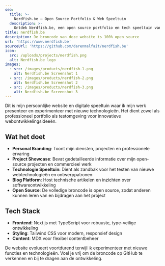 ```yaml
---
seo:
  title: >-
    Nerdfish.be – Open Source Portfolio & Web Speeltuin
  description: >-
    Ontdek Nerdfish.be, een open source portfolio en tech speeltuin van Daren Malfait. Bekijk projecten, blogposts en innovatieve webexperimenten.
title: nerdfish.be
description: De broncode van deze website is 100% open source
url: 'https://www.nerdfish.be'
sourceUrl: 'https://github.com/darenmalfait/nerdfish.be'
icon:
  src: /uploads/projects/nerdfish.png
  alt: Nerdfish.be logo
images:
  - src: /images/products/nerdfish-1.png
    alt: Nerdfish.be Screenshot 1
  - src: /images/products/nerdfish-2.png
    alt: Nerdfish.be Screenshot 2
  - src: /images/products/nerdfish-3.png
    alt: Nerdfish.be Screenshot 3
---
```


Dit is mijn persoonlijke website en digitale speeltuin waar ik mijn werk presenteer en experimenteer met nieuwe technologieën. Het dient zowel als professioneel portfolio als testomgeving voor innovatieve webontwikkelingsideeën.

## Wat het doet

- **Personal Branding**: Toont mijn diensten, projecten en professionele ervaring
- **Project Showcase**: Bevat gedetailleerde informatie over mijn open-source projecten en commercieel werk
- **Technologie Speeltuin**: Dient als zandbak voor het testen van nieuwe webtechnologieën en ontwerppatronen
- **Blog Platform**: Host technische artikelen en inzichten over softwareontwikkeling
- **Open Source**: De volledige broncode is open source, zodat anderen kunnen leren van en bijdragen aan het project

## Tech Stack

- **Frontend**: Next.js met TypeScript voor robuuste, type-veilige ontwikkeling
- **Styling**: Tailwind CSS voor modern, responsief design
- **Content**: MDX voor flexibel contentbeheer

De website evolueert voortdurend terwijl ik experimenteer met nieuwe functies en technologieën. Voel je vrij om de broncode op GitHub te verkennen en bij te dragen aan de ontwikkeling.
